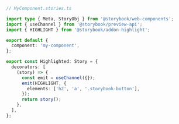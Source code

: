 ```ts
// MyComponent.stories.ts

import type { Meta, StoryObj } from '@storybook/web-components';
import { useChannel } from '@storybook/preview-api';
import { HIGHLIGHT } from '@storybook/addon-highlight';

export default {
  component: 'my-component',
};

export const Highlighted: Story = {
  decorators: [
    (story) => {
      const emit = useChannel({});
      emit(HIGHLIGHT, {
        elements: ['h2', 'a', '.storybook-button'],
      });
      return story();
    },
  ],
};
```
